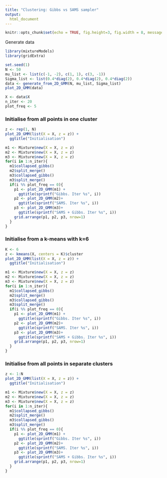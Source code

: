 ```yaml
---
title: "Clustering: Gibbs vs SAMS sampler"
output: 
  html_document
---
```


```r
knitr::opts_chunk$set(echo = TRUE, fig.height=3, fig.width = 8, message = FALSE, warning = FALSE)
```

Generate data

```r
library(mixtureModels)
library(gridExtra)

set.seed(1)
N <- 50
mu_list <- list(c(-1, -2), c(1, 1), c(3, -1))
Sigma_list <- list(0.4*diag(2), 0.4*diag(2), 0.4*diag(2))
data <- generate_from_2D_GMM(N, mu_list, Sigma_list)
plot_2D_GMM(data)

X <- data$X
n_iter <- 20
plot_freq <- 5
```

### Initialise from all points in one cluster

```r
z <- rep(1, N)
plot_2D_GMM(list(X = X, z = z)) + 
  ggtitle("Initialisation")
```

```r
m1 <- Mixture$new(X = X, z = z)
m2 <- Mixture$new(X = X, z = z)
m3 <- Mixture$new(X = X, z = z)
for(i in 1:n_iter){
  m1$collapsed_gibbs()
  m2$split_merge()
  m3$collapsed_gibbs()
  m3$split_merge()
  if(i %% plot_freq == 0){
    p1 <- plot_2D_GMM(m1) + 
      ggtitle(sprintf("Gibbs. Iter %s", i))
    p2 <- plot_2D_GMM(m2)+ 
      ggtitle(sprintf("SAMS. Iter %s", i))
    p3 <- plot_2D_GMM(m3)+ 
      ggtitle(sprintf("SAMS + Gibbs. Iter %s", i))
    grid.arrange(p1, p2, p3, nrow=1)
  }
}
```

### Initialise from a k-means with k=6

```r
K <- 6
z <- kmeans(X, centers = K)$cluster
plot_2D_GMM(list(X = X, z = z)) + 
  ggtitle("Initialisation")
```

```r
m1 <- Mixture$new(X = X, z = z)
m2 <- Mixture$new(X = X, z = z)
m3 <- Mixture$new(X = X, z = z)
for(i in 1:n_iter){
  m1$collapsed_gibbs()
  m2$split_merge()
  m3$collapsed_gibbs()
  m3$split_merge()
  if(i %% plot_freq == 0){
    p1 <- plot_2D_GMM(m1) + 
      ggtitle(sprintf("Gibbs. Iter %s", i))
    p2 <- plot_2D_GMM(m2)+ 
      ggtitle(sprintf("SAMS. Iter %s", i))
    p3 <- plot_2D_GMM(m3)+ 
      ggtitle(sprintf("SAMS + Gibbs. Iter %s", i))
    grid.arrange(p1, p2, p3, nrow=1)
  }
}
```

### Initialise from all points in separate clusters

```r
z <- 1:N
plot_2D_GMM(list(X = X, z = z)) + 
  ggtitle("Initialisation")
```

```r
m1 <- Mixture$new(X = X, z = z)
m2 <- Mixture$new(X = X, z = z)
m3 <- Mixture$new(X = X, z = z)
for(i in 1:n_iter){
  m1$collapsed_gibbs()
  m2$split_merge()
  m3$collapsed_gibbs()
  m3$split_merge()
  if(i %% plot_freq == 0){
    p1 <- plot_2D_GMM(m1) + 
      ggtitle(sprintf("Gibbs. Iter %s", i))
    p2 <- plot_2D_GMM(m2)+ 
      ggtitle(sprintf("SAMS. Iter %s", i))
    p3 <- plot_2D_GMM(m3)+ 
      ggtitle(sprintf("SAMS + Gibbs. Iter %s", i))
    grid.arrange(p1, p2, p3, nrow=1)
  }
}
```
